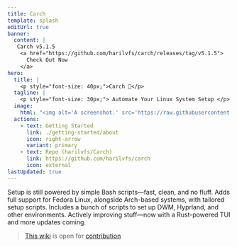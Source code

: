 ```yaml
---
title: Carch 
template: splash
editUrl: true 
banner:
  content: |
   Carch v5.1.5 
    <a href="https://github.com/harilvfs/carch/releases/tag/v5.1.5">
      Check Out Now
    </a>
hero:
  title: |
    <p style="font-size: 40px;">Carch 🧩</p>
  tagline: |
    <p style="font-size: 30px;"> Automate Your Linux System Setup </p>
  image:
    html: "<img alt='A screenshot.' src='https://raw.githubusercontent.com/harilvfs/carch/refs/heads/main/.github/preview.gif' width='600' />"
  actions:
    - text: Getting Started
      link: ./getting-started/about
      icon: right-arrow
      variant: primary
    - text: Repo (harilvfs/Carch)
      link: https://github.com/harilvfs/carch
      icon: external
lastUpdated: true 
---
```



<CardGrid stagger>
	<Card title="Bash Scripts, Easy Life" icon="setting">
		Setup is still powered by simple Bash scripts—fast, clean, and no fluff.
	</Card>
	<Card title="Fedora Friendly" icon="linux">
		Adds full support for Fedora Linux, alongside Arch-based systems, with tailored setup scripts.
  </Card>
	<Card title="Tweak All the Things" icon="add-document">
		Includes a bunch of scripts to set up DWM, Hyprland, and other environments.
	</Card>
	<Card title="Still Cooking" icon="approve-check">
		Actively improving stuff—now with a Rust-powered TUI and more updates coming.
	</Card>
</CardGrid>

> [This wiki](https://github.com/carch-docs/wiki) is open for [contribution](https://github.com/carch-org/wiki/fork)
